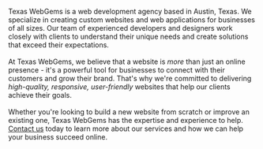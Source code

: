 Texas WebGems is a web development agency based in Austin, Texas. We specialize in creating custom websites and web applications for businesses of all sizes. Our team of experienced developers and designers work closely with clients to understand their unique needs and create solutions that exceed their expectations.  
\
At Texas WebGems, we believe that a website is *more* than just an online presence - it's a powerful tool for businesses to connect with their customers and grow their brand. That's why we're committed to delivering *high-quality, responsive, user-friendly* websites that help our clients achieve their goals.  
\
Whether you're looking to build a new website from scratch or improve an existing one, Texas WebGems has the expertise and experience to help. [Contact us](https://www.texaswebgems.com/contact) today to learn more about our services and how we can help your business succeed online.  
